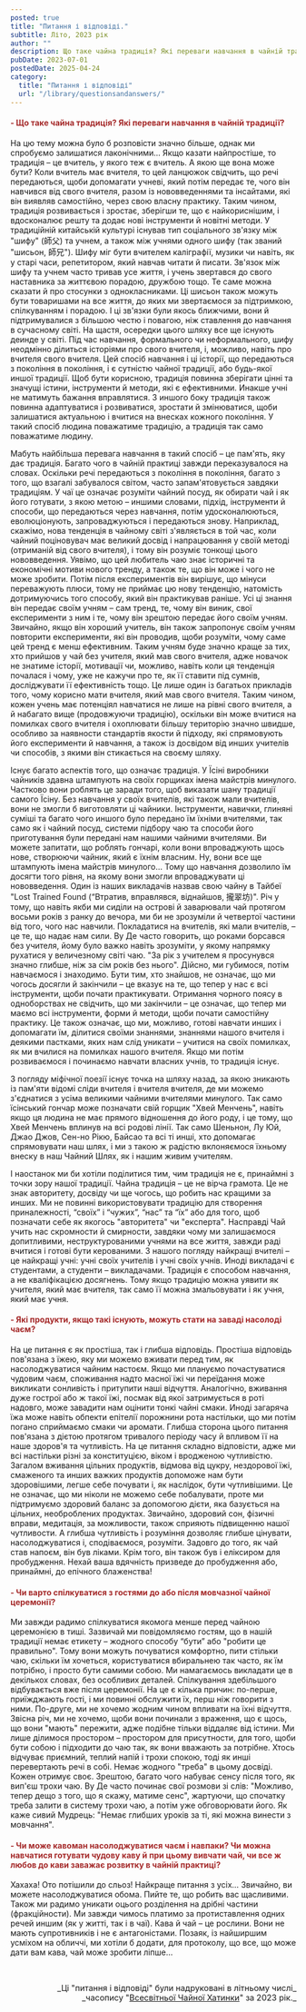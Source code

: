 ```yaml
---
posted: true
title: "Питання і відповіді."
subtitle: Літо, 2023 рік
author: ""
description: Що таке чайна традиція? Які переваги навчання в чайній традиції? Які продукти, якщо такі існують, можуть стати на заваді насолоді чаєм? Чи варто спілкуватися з гостями до або після мовчазної чайної церемонії? Чи може кавоман насолоджуватися чаєм і навпаки? Чи можна навчатися готувати чудову каву й при цьому вивчати чай, чи все ж любов до кави заважає розвитку в чайній практиці?
pubDate: 2023-07-01
postedDate: 2025-04-24
category: 
  title: "Питання і відповіді"
  url: "/library/questionsandanswers/"
---
```


<h4 style="text-wrap: unset; color: brown;"> - Що таке чайна традиція? Які переваги навчання в чайній традиції?</h4>

На цю тему можна було б розповісти значно більше, однак ми спробуємо залишатися лаконічними... Якщо казати найпростіше, то традиція – це вчитель, у якого теж є вчитель. А якою ще вона може бути? Коли вчитель має вчителя, то цей ланцюжок свідчить, що речі передаються, щоби допомагати учневі, який потім передає те, чого він навчився від свого вчителя, разом із нововведеннями та інсайтами, які він виявляв самостійно, через свою власну практику. Таким чином, традиція розвивається і зростає, зберігши те, що є найкориснішим, і вдосконалює решту та додає нові інструменти й новітні методи. У традиційній китайській культурі існував тип соціального зв'язку між "шифу" (師父) та учнем, а також між учнями одного шифу (так званий "шисьон, 師兄"). Шифу міг бути вчителем каліграфії, музики чи навіть, як у старі часи, репетитором, який навчав читати й писати. Зв'язок між шифу та учнем часто тривав усе життя, і учень звертався до свого наставника за життєвою порадою, дружбою тощо. Те саме можна сказати й про стосунки з однокласниками. Ці шисьон також можуть бути товаришами на все життя, до яких ми звертаємося за підтримкою, спілкуванням і порадою. І ці зв'язки були якось ближчими, вони й підтримувалися з більшою честю і повагою, ніж ставлення до навчання в сучасному світі. На щастя, осередки цього шляху все ще існують деинде у світі. Під час навчання, формального чи неформального, шифу неодмінно ділиться історіями про свого вчителя, і, можливо, навіть про вчителя свого вчителя. Цей спосіб навчання і ці історії, що передаються з покоління в покоління, і є сутністю чайної традиції, або будь-якої иншої традиції. Щоб бути корисною, традиція повинна зберігати цінні та значущі істини, інструменти й методи, які є ефективними. Инакше учні не матимуть бажання вправлятися. З иншого боку традиція також повинна адаптуватися і розвиватися, зростати й змінюватися, щоби залишатися актуальною і вчитися на внесках кожного покоління. У такий спосіб людина поважатиме традицію, а традиція так само поважатиме людину.

Мабуть найбільша перевага навчання в такий спосіб – це пам'ять, яку дає традиція. Багато чого в чайній практиці завжди переказувалося на словах. Оскільки речі передаються з покоління в покоління, багато з того, що взагалі забувалося світом, часто запам'ятовується завдяки традиціям. У чаї це означає розуміти чайний посуд, як обирати чай і як його готувати, з якою метою – иншими словами, підхід, інструменти й способи, що передаються через навчання, потім удосконалюються, еволюціонують, запроваджуються і передаються знову. Наприклад, скажімо, нова тенденція в чайному світі з'являється в той час, коли чайний поціновувач має великий досвід і напрацювання у своїй методі (отриманій від свого вчителя), і тому він розуміє тонкощі цього нововведення. Уявімо, що цей любитель чаю знає історичні та економічні мотиви нового тренду, а також те, що він може і чого не може зробити. Потім після  експериментів він вирішує, що мінуси переважують плюси, тому не приймає цю нову тенденцію, натомість дотримуючись того способу, який він практикував раніше. Усі ці знання він передає своїм учням – сам тренд, те, чому він виник, свої експерименти з ним і те, чому він зрештою передає його своїм учням. Звичайно, якщо він хороший учитель, він також запропонує своїм учням повторити експерименти, які він проводив, щоби розуміти, чому саме цей тренд є менш ефективним. Таким учням буде значно краще за тих, хто прийшов у чай без учителя, який мав свого вчителя, адже новачок не знатиме історії, мотивації чи, можливо, навіть коли ця тенденція почалася і чому, уже не кажучи про те, як її ставити під сумнів, досліджувати її ефективність тощо. Це лише один із багатьох прикладів того, чому корисно мати вчителя, який мав свого вчителя. Таким чином, кожен учень має потенціял навчатися не лише на рівні свого вчителя, а й набагато вище (продовжуючи традицію), оскільки він може вчитися на помилках свого вчителя і охоплювати більшу територію значно швидше, особливо за наявности стандартів якости й підходу, які спрямовують його експерименти й навчання, а також із досвідом від инших учителів чи способів, з якими він стикається на своєму шляху.

Існує багато аспектів того, що означає традиція. У Їсіні виробники чайників здавна штампують на своїх горщиках імена майстрів минулого. Частково вони роблять це заради того, щоб виказати шану традиції самого Їсіну. Без навчання у своїх вчителів, які також мали вчителів, вони не змогли б виготовляти ці чайники. Інструменти, навички, глиняні суміші та багато чого иншого було передано їм їхніми вчителями, так само як і чайний посуд, системи підбору чаю та способи його приготування були передані нам нашими чайними вчителями. Ви можете запитати, що роблять гончарі, коли вони впроваджують щось нове, створюючи чайник, який є їхнім власним. Ну, вони все ще штампують імена майстрів минулого... Тому що навчання дозволило їм досягти того рівня, на якому вони змогли впроваджувати ці нововведення. Один із наших викладачів назвав свою чайну в Тайбеї "Lost Trained Found (“Втратив, вправлявся, віднайшов, 攏翠坊)". Річ у тому, що навіть якби ми сиділи на острові й заварювали чай протягом восьми років з ранку до вечора, ми би не зрозуміли й четвертої частини від того, чого нас навчили. Покладатися на вчителів, які мали вчителів, – це те, що надає нам сили. Ву Де часто говорить, що роками борсався без учителя, йому було важко навіть зрозуміти, у якому напрямку рухатися у величезному світі чаю. "За рік з учителем я просунувся значно глибше, ніж за сім років без нього". Дійсно, ми губимося, потім навчаємося і знаходимо. Бути тим, хто знайшов, не означає, що ми чогось досягли й закінчили – це вказує на те, що тепер у нас є всі інструменти, щоби почати практикувати. Отримання чорного поясу в одноборствах не свідчить, що ми закінчили – це означає, що тепер ми маємо всі інструменти, форми й методи, щоби почати самостійну практику. Це також означає, що ми, можливо, готові навчати инших і допомагати їм, ділитися своїми знаннями, знаннями нашого вчителя і деякими пастками, яких нам слід уникати – учитися на своїх помилках, як ми вчилися на помилках нашого вчителя. Якщо ми потім розвиваємося і починаємо навчати власних учнів, то традиція існує.

З погляду міфічної поезії існує точка на шляху назад, за якою зникають із пам'яти відомі сліди вчителя і вчителя вчителя, де ми можемо з'єднатися з усіма великими чайними вчителями минулого. Так само їсінський гончар може позначати свій горщик "Хвей Менчень", навіть якщо ця людина не має прямого відношення до його роду, і це тому, що Хвей Менчень вплинув на всі родові лінії. Так само Шеньнон, Лу Юй, Джао Джов, Сен-но Рікю, Байсао та всі ті инші, хто допомагає спрямовувати наш шлях, і ми з такою ж радістю вклоняємося їхньому внеску в наш Чайний Шлях, як і нашим живим учителям.

І наостанок ми би хотіли поділитися тим, чим традиція не є, принаймні з точки зору нашої традиції. Чайна традиція – це не вірча грамота. Це не знак авторитету, досвіду чи ще чогось, що робить нас кращими за инших. Ми не повинні використовувати традицію для створення приналежності, “своїх” і “чужих”, “нас” та “їх” або для того, щоб позначати себе як якогось "авторитета" чи "експерта". Насправді Чай учить нас скромности й смирности, завдяки чому ми залишаємося допитливими, неструктурованими учнями на все життя, завжди раді вчитися і готові бути керованими. З нашого погляду найкращі вчителі – це найкращі учні: учні своїх учителів і учні своїх учнів. Иноді викладачі є студентами, а студенти – викладачами. Традиція є способом навчання, а не кваліфікацією досягнень. Тому якщо традицію можна уявити як учителя, який має вчителя, так само її можна змальовувати і як учня, який має учня.

<h4 style="text-wrap: unset; color: brown;"> - Які продукти, якщо такі існують, можуть стати на заваді насолоді чаєм?</h4>

На це питання є як простіша, так і глибша відповідь. Простіша відповідь пов'язана з їжею, яку ми можемо вживати перед тим, як насолоджуватися чайним настоєм. Якщо ми плануємо почастуватися чудовим чаєм, споживання надто масної їжі чи переїдання може викликати сонливість і притупити наші відчуття. Аналогічно, вживання дуже гострої або ж такої їжі, посмак від якої затримується в роті надовго, може завадити нам оцінити тонкі чайні смаки. Иноді загаряча їжа може навіть обпекти епітелії порожнини рота настільки, що ми потім погано сприймаємо смаки чи аромати. Глибша сторона цього питання пов'язана з дієтою протягом тривалого періоду часу й впливом її на наше здоров'я та чутливість. На це питання складно відповісти, адже ми всі настільки різні за конституцією, віком і вродженою чутливістю. Загалом вживання цільних продуктів, відмова від цукру, нездорової їжі, смаженого та инших важких продуктів допоможе нам бути здоровішими, легше себе почувати і, як наслідок, бути чутливішими. Це не означає, що ми ніколи не можемо себе побалувати, проте ми підтримуємо здоровий баланс за допомогою дієти, яка базується на цільних, необроблених продуктах. Звичайно, здоровий сон, фізичні вправи, медитація, за можливости, також сприяють підвищенню нашої чутливости. А глибша чутливість і розуміння дозволяє глибше цінувати, насолоджуватися і, сподіваємося, розуміти. Задовго до того, як чай став напоєм, він був ліками. Крім того, він також був і еліксиром для пробудження. Нехай ваша вдячність призведе до пробудження або, принаймні, до епічного блаженства!

<h4 style="text-wrap: unset; color: brown;"> - Чи варто спілкуватися з гостями до або після мовчазної чайної церемонії?</h4>

Ми завжди радимо спілкуватися якомога менше перед чайною церемонією в тиші. Зазвичай ми повідомляємо гостям, що в нашій традиції немає етикету – жодного способу “бути” або "робити це правильно". Тому вони можуть почуватися комфортно, пити стільки чаю, скільки їм хочеться, користуватися вбиральнею так часто, як їм потрібно, і просто бути самими собою. Ми намагаємось викладати це в декількох словах, без особливих деталей. Спілкування здебільшого відбувається вже після церемонії. На це є кілька причин: по-перше, приїжджають гості, і ми повинні обслужити їх, перш ніж говорити з ними. По-друге, ми не хочемо жодним чином впливати на їхні відчуття. Звісна річ, ми не хочемо, щоби вони починали з враження, що є щось, що вони "мають" пережити, адже подібне тільки віддаляє від істини. Ми лише ділимося простором – простором для присутности, для того, щоби бути собою і підходити до чаю так, як вони вважають за потрібне. Хтось відчуває приємний, теплий напій і трохи спокою, тоді як инші перевертають речі в собі. Немає жодного "треба" в цьому досвіді. Кожен отримує своє. Зрештою, багато чого набуває сенсу після того, як вип'єш трохи чаю. Ву Де часто починає свої розмови зі слів: "Можливо, тепер дещо з того, що я скажу, матиме сенс", жартуючи, що спочатку треба залити в систему трохи чаю, а потім уже обговорювати його. Як каже сивий Мудрець: "Немає глибших уроків за ті, які можна винести з мовчання".

<h4 style="text-wrap: unset; color: brown;"> - Чи може кавоман насолоджуватися чаєм і навпаки? Чи можна навчатися готувати чудову каву й при цьому вивчати чай, чи все ж любов до кави заважає розвитку в чайній практиці?</h4>

Хахаха! Ото потішили до сльоз! Найкраще питання з усіх… Звичайно, ви можете насолоджуватися обома. Пийте те, що робить вас щасливими. Також ми радимо уникати оцього розділення на дрібні частини (фракційности). Ми завжди чимось платимо за протиставлення одних речей иншим (як у житті, так і в чаї). Кава й чай – це рослини. Вони не мають супротивників і не є антагоністами. Позаяк, із найширшим усміхом на обличчі, ми хотіли б додати, для протоколу, що все, що може дати вам кава, чай може зробити ліпше...

<p>&nbsp;</p>

<p align="right" style="font-size: 0.9rem;">_Ці "питання і відповіді" були надруковані в літньому числі_<br />_часопису "<a href="http://www.globalteahut.org/" target="_blank" rel="noopener">Всесвітньої Чайної Хатинки</a>" за 2023 рік._</p>
